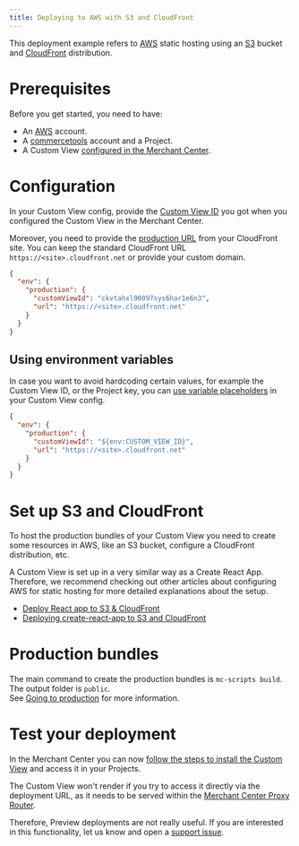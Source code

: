 ```yaml
---
title: Deploying to AWS with S3 and CloudFront
---
```


This deployment example refers to [AWS](https://aws.amazon.com/) static hosting using an [S3](https://s3.console.aws.amazon.com/s3/home) bucket and [CloudFront](https://console.aws.amazon.com/cloudfront/home) distribution.

# Prerequisites

Before you get started, you need to have:

- An [AWS](https://aws.amazon.com/) account.
- A [commercetools](https://docs-beta-custom-views.commercetools.vercel.app/getting-started) account and a Project.
- A Custom View [configured in the Merchant Center](https://docs-beta-custom-views.commercetools.vercel.app/merchant-center/managing-custom-views).

# Configuration

In your Custom View config, provide the [Custom View ID](/api-reference/custom-view-config#envproductioncustomviewid) you got when you configured the Custom View in the Merchant Center.

Moreover, you need to provide the [production URL](/api-reference/custom-view-config#envproductionurl) from your CloudFront site. You can keep the standard CloudFront URL `https://<site>.cloudfront.net` or provide your custom domain.

```json title="custom-view-config.mjs"
{
  "env": {
    "production": {
      "customViewId": "ckvtahxl90097sys6har1e6n3",
      "url": "https://<site>.cloudfront.net"
    }
  }
}
```

## Using environment variables

In case you want to avoid hardcoding certain values, for example the Custom View ID, or the Project key, you can [use variable placeholders](/api-reference/custom-view-config#using-variable-placeholders) in your Custom View config.

```json title="custom-view-config.mjs" highlightLines="4"
{
  "env": {
    "production": {
      "customViewId": "${env:CUSTOM_VIEW_ID}",
      "url": "https://<site>.cloudfront.net"
    }
  }
}
```

# Set up S3 and CloudFront

To host the production bundles of your Custom View you need to create some resources in AWS, like an S3 bucket, configure a CloudFront distribution, etc.

<Info>

A Custom View is set up in a very similar way as a Create React App. Therefore, we recommend checking out other articles about configuring AWS for static hosting for more detailed explanations about the setup.

* [Deploy React app to S3 & CloudFront](https://dev.to/karanpratapsingh/deploy-react-app-to-s3-cloudfront-1cao)
* [Deploying create-react-app to S3 and CloudFront](https://wolovim.medium.com/deploying-create-react-app-to-s3-or-cloudfront-48dae4ce0af)

</Info>

# Production bundles

The main command to create the production bundles is `mc-scripts build`. The output folder is `public`.<br />
See [Going to production](/development/going-to-production) for more information.

# Test your deployment

In the Merchant Center you can now [follow the steps to install the Custom View](https://docs-beta-custom-views.commercetools.vercel.app/merchant-center/managing-custom-views) and access it in your Projects.

<Warning>

The Custom View won't render if you try to access it directly via the deployment URL, as it needs to be served within the [Merchant Center Proxy Router](/concepts/merchant-center-proxy-router).

Therefore, Preview deployments are not really useful. If you are interested in this functionality, let us know and open a [support issue](https://github.com/commercetools/merchant-center-application-kit/issues/new/choose).

</Warning>
